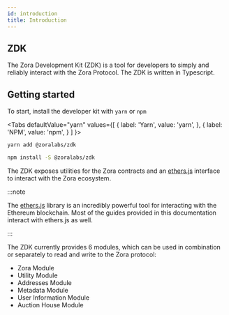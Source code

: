 ```yaml
---
id: introduction
title: Introduction
---
```


## ZDK

The Zora Development Kit (ZDK) is a tool for developers to simply and reliably interact with the Zora Protocol.
The ZDK is written in Typescript.

###

## Getting started

To start, install the developer kit with ```yarn``` or ```npm```

<Tabs
  defaultValue="yarn"
  values={[
    { label: 'Yarn', value: 'yarn', },
    { label: 'NPM', value: 'npm', }
  ]
}>
<TabItem value="yarn">

```bash
yarn add @zoralabs/zdk
```

</TabItem>
<TabItem value="npm">

```bash
npm install -S @zoralabs/zdk
```

</TabItem>
</Tabs>

The ZDK exposes utilities for the Zora contracts and an [ethers.js](https://docs.ethers.io/v5/) interface to interact with the Zora ecosystem.

:::note

The [ethers.js](https://docs.ethers.io/v5/) library is an incredibly powerful tool for interacting with the Ethereum blockchain. Most of the guides
provided in this documentation interact with ethers.js as well.

:::

The ZDK currently provides 6 modules, which can be used in combination or separately to read and write to the Zora protocol:
* Zora Module
* Utility Module
* Addresses Module
* Metadata Module
* User Information Module
* Auction House Module
